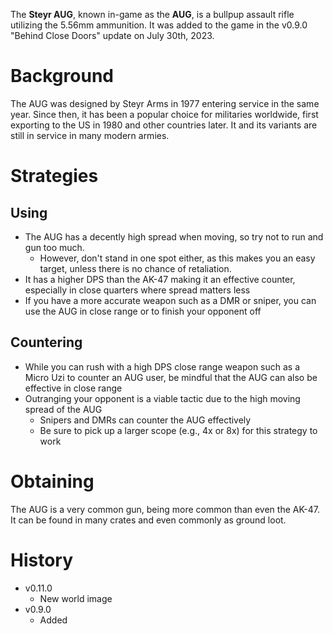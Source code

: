 The **Steyr AUG**, known in-game as the **AUG**, is a bullpup assault rifle utilizing the 5.56mm ammunition. It was added to the game in the v0.9.0 "Behind Close Doors" update on July 30th, 2023.

# Background
The AUG was designed by Steyr Arms in 1977 entering service in the same year. Since then, it has been a popular choice for militaries worldwide, first exporting to the US in 1980 and other countries later. It and its variants are still in service in many modern armies.

# Strategies
## Using
- The AUG has a decently high spread when moving, so try not to run and gun too much.
  - However, don't stand in one spot either, as this makes you an easy target, unless there is no chance of retaliation.
- It has a higher DPS than the <Link href="weapons/guns/ak47">AK-47</Link> making it an effective counter, especially in close quarters where spread matters less
- If you have a more accurate weapon such as a DMR or sniper, you can use the AUG in close range or to finish your opponent off

## Countering
- While you can rush with a high DPS close range weapon such as a <Link href="/weapons/guns/micro_uzi">Micro Uzi</Link> to counter an AUG user, be mindful that the AUG can
also be effective in close range
- Outranging your opponent is a viable tactic due to the high moving spread of the AUG
  - Snipers and DMRs can counter the AUG effectively
  - Be sure to pick up a larger scope (e.g., 4x or 8x) for this strategy to work

# Obtaining
The AUG is a very common gun, being more common than even the <Link href="weapons/guns/ak47">AK-47</Link>. It can be found in many crates and even commonly as ground loot.

# History
- v0.11.0
  - New world image
- v0.9.0
  - Added
